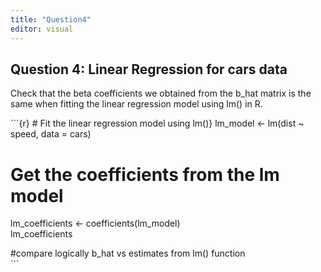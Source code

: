 ```yaml
---
title: "Question4"
editor: visual
---
```


## Question 4: Linear Regression for cars data

Check that the beta coefficients we obtained from the b_hat matrix is the same when fitting the linear regression model using lm() in R.

```{r} # Fit the linear regression model using lm()}
lm_model <- lm(dist ~ speed, data = cars)    

# Get the coefficients from the lm model 
lm_coefficients <- coefficients(lm_model)  
lm_coefficients  

#compare logically b_hat vs estimates from lm() function  
```
